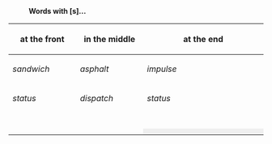:'''Words with [s]...'''
{| border="1" cellpadding="5" cellspacing="0" align="center"
! width="125" | '''at the front'''
! width="125" | '''in the middle'''
! width="250" colspan="2" | '''at the end''' 
|- style="height:30px" align="center" 
| ''sandwich'' 
| ''asphalt''
| ''impulse''
| ''mathematics''
|- style="height:30px" align="center"
| ''status''
| ''dispatch''
| ''status''	
| ''immense''
|- style="height:30px" align="center"
|
|
|
|
|- style="height:30px" 
|
|
|
|
|- style="height:30px" 
|
|
|
|
|- style="height:30px" 
|
|
|
|
|- style="height:30px" 
|
|
|
| rowspan="3" style="background:#efefef; border-left:0;" |
|- style="height:30px" 
|
|
| rowspan="2" style="background:#efefef; border-right:0;" | 
|- style="height:30px" 
|
|
|}